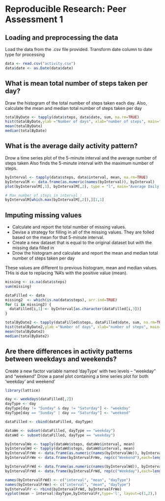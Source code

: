 # Reproducible Research: Peer Assessment 1


## Loading and preprocessing the data
Load the data from the .csv file provided. 
Transform date column to date type for processing

```r
data <- read.csv("activity.csv")
data$date <- as.Date(data$date)

```

## What is mean total number of steps taken per day?
Draw the histogram of the total number of steps taken each day.
Also, calculate the mean and median total number of steps taken per day
```r
totalByDate <- tapply(data$steps, data$date, sum, na.rm=TRUE)
hist(totalByDate,ylab ="Number of days", xlab="number of steps", main="Steps and Days")
mean(totalByDate)
median(totalByDate)

```

## What is the average daily activity pattern?

Drow a time series plot of the 5-minute interval and the average number of steps taken
Also finds the 5-minute interval with the maximum number of steps.
```r
byInterval <- tapply(data$steps, data$interval, mean, na.rm=TRUE)
byIntervalM <- data.frame(as.numeric(names(byInterval)), byInterval)
plot(byIntervalM[,1], byIntervalM[,2], type = "l", main="Average Daily Activity Pattern", xlab="interval", ylab="steps (averaged)")

# Max number of steps in interval :
byIntervalM[which.max(byIntervalM[,2]),][1,1]

```


## Imputing missing values
* Calculate and report the total number of missing values.
* Devise a strategy for filling in all of the missing values. They are folled based on the mean for that 5-minute interval.
* Create a new dataset that is equal to the original dataset but with the missing data filled in
* Drow the histogram and calculate and report the mean and median total number of steps taken per day

These values are different to previous histogram, mean and median values. THis is due to replacing 'NA's with the positive value (mean).

```r
missing <- is.na(data$steps)
sum(missing)

dataFilled <- data
missing2  <- which(is.na(data$steps), arr.ind=TRUE)
for (i in missing2) {
  dataFilled[i,1] <- byInterval[as.character(dataFilled[i,3])]
}

totalByDate2 <- tapply(dataFilled$steps, dataFilled$date, sum, na.rm=TRUE)
hist(totalByDate2,ylab ="Number of days", xlab="number of steps", main="Steps and Days")
mean(totalByDate2)
median(totalByDate2)

```

## Are there differences in activity patterns between weekdays and weekends?

Create a new factor variable named 'dayType'  with two levels – “weekday” and “weekend” 
Drow a panel plot containing a time series plot for both 'weekday' and weekend'
```r
library(lattice) 

day <- weekdays(dataFilled[,2])
dayType <- day
dayType[day != "Sunday" & day != "Saturday"] <- "weekday"
dayType[day == "Sunday" | day == "Saturday"] <- "weekend"

dataFilled <- cbind(dataFilled, dayType)

dataWe <- subset(dataFilled, dayType == "weekday")
dataWd <- subset(dataFilled, dayType == "weekday")

byIntervalWe <- tapply(dataWe$steps, dataWe$interval, mean)
byIntervalWd <- tapply(dataWd$steps, dataWd$interval, mean)
byIntervalFrWe <- data.frame(as.numeric(names(byIntervalWe)), byIntervalWe)
byIntervalFrWe <- data.frame(byIntervalFrWe, rep(c("Weekend"),each=length(byIntervalWe)))

byIntervalFrWd <- data.frame(as.numeric(names(byIntervalWd)), byIntervalWd)
byIntervalFrWd <- data.frame(byIntervalFrWd, rep(c("Weekday"),each=length(byIntervalWd)))

names(byIntervalFrWd) <- c("interval", "mean", "dayType")
names(byIntervalFrWe) <- c("interval", "mean", "dayType")
byIntervalFr <- rbind(byIntervalFrWd, byIntervalFrWe)
xyplot(mean ~ interval|dayType,byIntervalFr,type='l', layout=c(1,2),)

```
